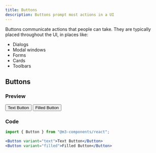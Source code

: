 ```yaml
---
title: Buttons
description: Buttons prompt most actions in a UI
---
```



Buttons communicate actions that people can take. They are typically placed throughout the UI, in places like:

- Dialogs
- Modal windows
- Forms
- Cards
- Toolbars

## Buttons

### Preview

<ComponentPreview>
    <Button variant="text" className="mx-2" client:load>Text Button</Button>
    <Button variant="filled" className="mx-2" client:load>Filled Button</Button>
</ComponentPreview>

### Code

```jsx
import { Button } from "@m3-components/react";
```
   
```jsx
<Button variant="text">Text Button</Button>
<Button variant="filled">Filled Button</Button>
```
